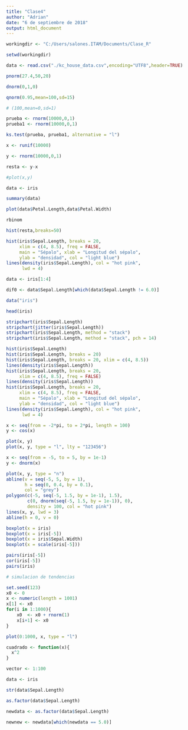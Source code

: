 ---
title: "Clase4"
author: "Adrian"
date: "6 de septiembre de 2018"
output: html_document
---

```{r}

workingdir <- "C:/Users/salones.ITAM/Documents/Clase_R"

setwd(workingdir)

data <- read.csv("./kc_house_data.csv",encoding="UTF8",header=TRUE)

```

```{r}

pnorm(27.4,50,20)

dnorm(0,1,0)

qnorm(0.95,mean=100,sd=15)

```

```{r}

# (100,mean=0,sd=1)

prueba <- rnorm(10000,0,1)
prueba1 <- rnorm(10000,0,1)

ks.test(prueba, prueba1, alternative = "l")


```

```{r}

x <- runif(10000)

y <- rnorm(10000,0,1)

resta <- y-x

#plot(x,y)

data <- iris

summary(data)

plot(data$Petal.Length,data$Petal.Width)

rbinom

hist(resta,breaks=50)

hist(iris$Sepal.Length, breaks = 20, 
     xlim = c(4, 8.5), freq = FALSE,
     main = "Sépalo", xlab = "Longitud del sépalo",
     ylab = "densidad", col = "light blue")
lines(density(iris$Sepal.Length), col = "hot pink",
      lwd = 4)

data <- iris[1:4]

dif0 <- data$Sepal.Length[which(data$Sepal.Length != 6.0)]

```

```{r}

data("iris")

head(iris)

stripchart(iris$Sepal.Length)
stripchart(jitter(iris$Sepal.Length))
stripchart(iris$Sepal.Length, method = "stack")
stripchart(iris$Sepal.Length, method = "stack", pch = 14)

hist(iris$Sepal.Length)
hist(iris$Sepal.Length, breaks = 20)
hist(iris$Sepal.Length, breaks = 20, xlim = c(4, 8.5))
lines(density(iris$Sepal.Length))
hist(iris$Sepal.Length, breaks = 20, 
     xlim = c(4, 8.5), freq = FALSE)
lines(density(iris$Sepal.Length))
hist(iris$Sepal.Length, breaks = 20, 
     xlim = c(4, 8.5), freq = FALSE,
     main = "Sépalo", xlab = "Longitud del sépalo",
     ylab = "densidad", col = "light blue")
lines(density(iris$Sepal.Length), col = "hot pink",
      lwd = 4)

x <- seq(from = -2*pi, to = 2*pi, length = 100)
y <- cos(x)

plot(x, y)
plot(x, y, type = "l", lty = "123456")

x <- seq(from = -5, to = 5, by = 1e-1)
y <- dnorm(x)

plot(x, y, type = "n")
abline(v = seq(-5, 5, by = 1), 
       h = seq(0, 0.4, by = 0.1),
       col = "grey")
polygon(c(-5, seq(-5, 1.5, by = 1e-1), 1.5), 
        c(0, dnorm(seq(-5, 1.5, by = 1e-1)), 0),
        density = 100, col = "hot pink")
lines(x, y, lwd = 3)
abline(h = 0, v = 0)

boxplot(x = iris)
boxplot(x = iris[-5])
boxplot(x = iris$Sepal.Width)
boxplot(x = scale(iris[-5]))

pairs(iris[-5])
cor(iris[-5])
pairs(iris)

# simulacion de tendencias

set.seed(123)
x0 <- 0
x <- numeric(length = 1001)
x[1] <- x0
for(i in 1:1000){
    x0  <- x0 + rnorm(1)
    x[i+1] <- x0
}

plot(0:1000, x, type = "l")

```

```{r}

cuadrado <- function(x){
  x^2
}

vector <- 1:100

```

```{r}
data <- iris 

str(data$Sepal.Length)

as.factor(data$Sepal.Length)

newdata <- as.factor(data$Sepal.Length)

newnew <- newdata[which(newdata == 5.0)]

```





